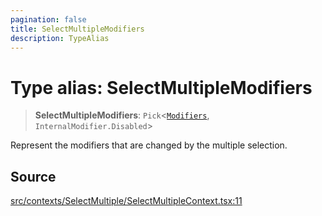 ```yaml
---
pagination: false
title: SelectMultipleModifiers
description: TypeAlias
---
```


# Type alias: SelectMultipleModifiers

> **SelectMultipleModifiers**: `Pick`\<[`Modifiers`](/api/latest/type-aliases/Modifiers.mdx), `InternalModifier.Disabled`\>

Represent the modifiers that are changed by the multiple selection.

## Source

[src/contexts/SelectMultiple/SelectMultipleContext.tsx:11](https://github.com/gpbl/react-day-picker/blob/575f9be39/src/contexts/SelectMultiple/SelectMultipleContext.tsx#L11)
